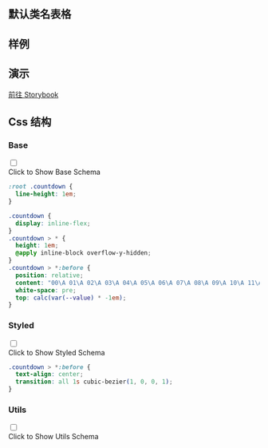 

## 默认类名表格
  
<CssTable name="countdown" />
  
## 样例
  
<Demo></Demo>

## 演示
  
[前往 Storybook](https://story.ui.icebreaker.top/?path=/docs/data-display-countdown--docs)
  
## Css 结构


### Base

<div className="collapse">
<input type="checkbox" /> 
<div class="collapse-title px-0">
<span class="btn">Click to Show Base Schema</span>
</div>
<div class="collapse-content"> 

```css
:root .countdown {
  line-height: 1em;
}

.countdown {
  display: inline-flex;
}
.countdown > * {
  height: 1em;
  @apply inline-block overflow-y-hidden;
}
.countdown > *:before {
  position: relative;
  content: "00\A 01\A 02\A 03\A 04\A 05\A 06\A 07\A 08\A 09\A 10\A 11\A 12\A 13\A 14\A 15\A 16\A 17\A 18\A 19\A 20\A 21\A 22\A 23\A 24\A 25\A 26\A 27\A 28\A 29\A 30\A 31\A 32\A 33\A 34\A 35\A 36\A 37\A 38\A 39\A 40\A 41\A 42\A 43\A 44\A 45\A 46\A 47\A 48\A 49\A 50\A 51\A 52\A 53\A 54\A 55\A 56\A 57\A 58\A 59\A 60\A 61\A 62\A 63\A 64\A 65\A 66\A 67\A 68\A 69\A 70\A 71\A 72\A 73\A 74\A 75\A 76\A 77\A 78\A 79\A 80\A 81\A 82\A 83\A 84\A 85\A 86\A 87\A 88\A 89\A 90\A 91\A 92\A 93\A 94\A 95\A 96\A 97\A 98\A 99\A";
  white-space: pre;
  top: calc(var(--value) * -1em);
}

```

</div>
</div>



### Styled

<div className="collapse">
<input type="checkbox" /> 
<div class="collapse-title px-0">
<span class="btn">Click to Show Styled Schema</span>
</div>
<div class="collapse-content"> 

```css
.countdown > *:before {
  text-align: center;
  transition: all 1s cubic-bezier(1, 0, 0, 1);
}

```

</div>
</div>



### Utils

<div className="collapse">
<input type="checkbox" /> 
<div class="collapse-title px-0">
<span class="btn">Click to Show Utils Schema</span>
</div>
<div class="collapse-content"> 

```css

```

</div>
</div>



